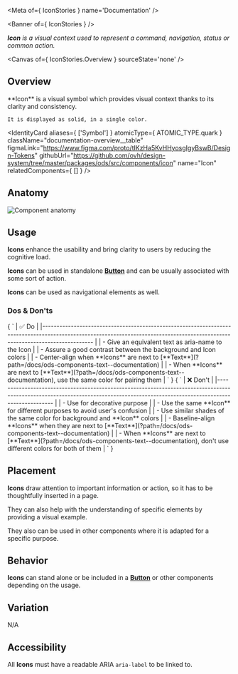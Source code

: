 
<Meta of={ IconStories } name='Documentation' />

<Banner of={ IconStories } />

_**Icon** is a visual context used to represent a command, navigation, status or common action._

<Canvas of={ IconStories.Overview } sourceState='none' />

## Overview

<div className="documentation-overview">
  <div>
    **Icon** is a visual symbol which provides visual context thanks to its clarity and consistency.

    It is displayed as solid, in a single color.
  </div>

  <IdentityCard aliases={ ['Symbol'] }
                atomicType={ ATOMIC_TYPE.quark }
                className="documentation-overview__table"
                figmaLink="https://www.figma.com/proto/tIKzHa5KvHHyosgIgyBswB/Design-Tokens"
                githubUrl="https://github.com/ovh/design-system/tree/master/packages/ods/src/components/icon"
                name="Icon"
                relatedComponents={ [] } />
</div>

## Anatomy

![Component anatomy](components/icon/anatomy.png "Component anatomy")

## Usage

**Icons** enhance the usability and bring clarity to users by reducing the cognitive load.

**Icons** can be used in standalone [**Button**](?path=/docs/ods-components-button--documentation) and can be usually associated with some sort of action.

**Icons** can be used as navigational elements as well.

### Dos & Don'ts

<Markdown className="documentation-do-table">
  { `
| ✅ Do                                                                                                                                                                           |
|------------------------------------------------------------------------------------------------------------------------------------------------------------------------------ |
| - Give an equivalent text as aria-name to the Icon                                                                                                                             |
| - Assure a good contrast between the background and Icon colors                                                                                                                |
| - Center-align when **Icons** are next to [**Text**](?path=/docs/ods-components-text--documentation)                                                                    |
| - When **Icons** are next to [**Text**](?path=/docs/ods-components-text--documentation), use the same color for pairing them                                            |
` }
</Markdown>

<Markdown className="documentation-dont-table">
  { `
| ❌ Don't                                                                                                                                                                          |
|-------------------------------------------------------------------------------------------------------------------------------------------------------------------------------- |
| - Use for decorative purpose                                                                                                                                                     |
| - Use the same **Icon** for different purposes to avoid user's confusion                                                                                                         |
| - Use similar shades of the same color for background and **Icon** colors                                                                                                        |
| - Baseline-align **Icons** when they are next to [**Text**](?path=/docs/ods-components-text--documentation)                                                               |
| - When **Icons** are next to [**Text**](?path=/docs/ods-components-text--documentation), don't use different colors for both of them                                      |
` }
</Markdown>

## Placement

**Icons** draw attention to important information or action, so it has to be thoughtfully inserted in a page.

They can also help with the understanding of specific elements by providing a visual example.

They also can be used in other components where it is adapted for a specific purpose.

## Behavior

**Icons** can stand alone or be included in a [**Button**](?path=/docs/ods-components-button--documentation) or other components depending on the usage.

## Variation

N/A

## Accessibility

All **Icons** must have a readable ARIA `aria-label` to be linked to.
